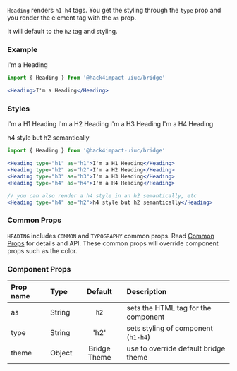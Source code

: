 




`Heading` renders `h1-h4` tags. You get the styling through the `type` prop and you render the element tag with the `as` prop. 

It will default to the `h2` tag and styling.

### Example

<CodeExampleBox>
<Heading>I'm a Heading</Heading>
</CodeExampleBox>

```jsx
import { Heading } from '@hack4impact-uiuc/bridge'

<Heading>I'm a Heading</Heading>

```

### Styles

<CodeExampleBox>
<Heading type="h1" as="h1">I'm a H1 Heading</Heading>
<Heading type="h2" as="h2">I'm a H2 Heading</Heading>
<Heading type="h3" as="h3">I'm a H3 Heading</Heading>
<Heading type="h4" as="h4">I'm a H4 Heading</Heading>

<Heading type="h4" as="h2">h4 style but h2 semantically</Heading>
</CodeExampleBox>

```jsx
import { Heading } from '@hack4impact-uiuc/bridge'

<Heading type="h1" as="h1">I'm a H1 Heading</Heading>
<Heading type="h2" as="h2">I'm a H2 Heading</Heading>
<Heading type="h3" as="h3">I'm a H3 Heading</Heading>
<Heading type="h4" as="h4">I'm a H4 Heading</Heading>

// you can also render a h4 style in an h2 semantically, etc
<Heading type="h4" as="h2">h4 style but h2 semantically</Heading>
```

### Common Props
`HEADING` includes `COMMON` and `TYPOGRAPHY` common props. Read [Common Props](/components/common-props) for details and API. These common props will override component props such as the color.

### Component Props

| Prop name | Type | Default | Description |
| :- | :- | :-: | :- |
| as | String | `h2` | sets the HTML tag for the component |
| type | String | 'h2' | sets styling of component (`h1-h4`) |
| theme | Object | Bridge Theme | use to override default bridge theme|
